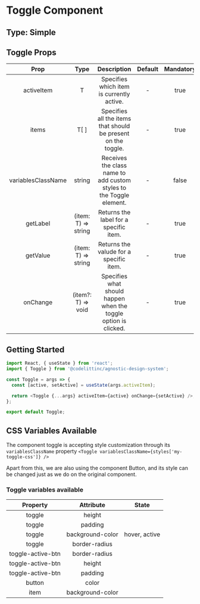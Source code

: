 # Toggle Component

## Type: Simple

## Toggle Props

|        Prop        |        Type         |                             Description                             | Default | Mandatory |
| :----------------: | :-----------------: | :-----------------------------------------------------------------: | :-----: | :-------: |
|     activeItem     |          T          |              Specifies which item is currently active.              |    -    |   true    |
|       items        |        T[ ]         |    Specifies all the items that should be present on the toggle.    |    -    |   true    |
| variablesClassName |       string        | Receives the class name to add custom styles to the Toggle element. |    -    |   false   |
|      getLabel      | (item: T) => string |               Returns the label for a specific item.                |    -    |   true    |
|      getValue      | (item: T) => string |               Returns the valude for a specific item.               |    -    |   true    |
|      onChange      | (item?: T) => void  |   Specifies what should happen when the toggle option is clicked.   |    -    |   true    |

## Getting Started

```javascript
import React, { useState } from 'react';
import { Toggle } from '@codelittinc/agnostic-design-system';

const Toggle = args => {
  const [active, setActive] = useState(args.activeItem);

  return <Toggle {...args} activeItem={active} onChange={setActive} />;
};

export default Toggle;
```

## CSS Variables Available

The component toggle is accepting style customization through its `variablesClassName` property
`<Toggle variablesClassName={styles['my-toggle-css']} />`

Apart from this, we are also using the component Button, and its style can be changed just as we do on the original component.

### Toggle variables available

|     Property      |    Attribute     |     State     |
| :---------------: | :--------------: | :-----------: |
|      toggle       |      height      |               |
|      toggle       |     padding      |               |
|      toggle       | background-color | hover, active |
|      toggle       |  border-radius   |               |
| toggle-active-btn |  border-radius   |               |
| toggle-active-btn |      height      |               |
| toggle-active-btn |     padding      |               |
|      button       |      color       |               |
|       item        | background-color |               |
